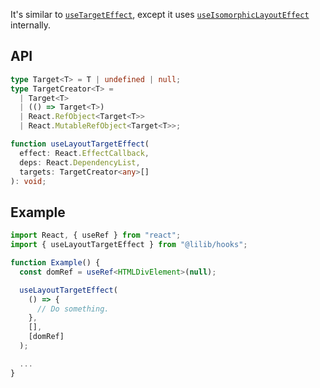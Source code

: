 It's similar to [`useTargetEffect`](./useTargetEffect), except it uses [`useIsomorphicLayoutEffect`](./useIsomorphicLayoutEffect) internally.

## API

```ts
type Target<T> = T | undefined | null;
type TargetCreator<T> =
  | Target<T>
  | (() => Target<T>)
  | React.RefObject<Target<T>>
  | React.MutableRefObject<Target<T>>;

function useLayoutTargetEffect(
  effect: React.EffectCallback,
  deps: React.DependencyList,
  targets: TargetCreator<any>[]
): void;
```

## Example

```ts
import React, { useRef } from "react";
import { useLayoutTargetEffect } from "@lilib/hooks";

function Example() {
  const domRef = useRef<HTMLDivElement>(null);

  useLayoutTargetEffect(
    () => {
      // Do something.
    },
    [],
    [domRef]
  );

  ...
}
```

